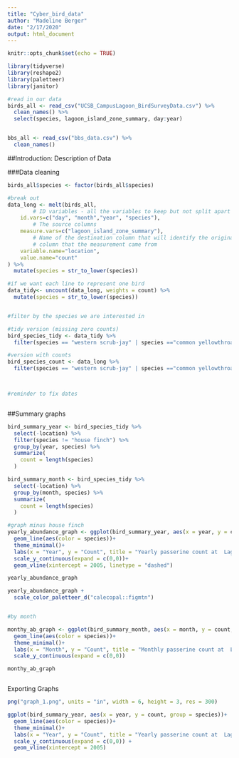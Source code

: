 ```yaml
---
title: "Cyber_bird_data"
author: "Madeline Berger"
date: "2/17/2020"
output: html_document
---
```


```r
knitr::opts_chunk$set(echo = TRUE)

library(tidyverse)
library(reshape2)
library(paletteer)
library(janitor)

#read in our data
birds_all <- read_csv("UCSB_CampusLagoon_BirdSurveyData.csv") %>% 
  clean_names() %>% 
  select(species, lagoon_island_zone_summary, day:year)


bbs_all <- read_csv("bbs_data.csv") %>% 
  clean_names()
```

##Introduction: Description of Data


###Data cleaning
```r

birds_all$species <- factor(birds_all$species)

#break out 
data_long <- melt(birds_all,
        # ID variables - all the variables to keep but not split apart on
    id.vars=c("day", "month","year", "species"),
        # The source columns
    measure.vars=c("lagoon_island_zone_summary"),
        # Name of the destination column that will identify the original
        # column that the measurement came from
    variable.name="location",
    value.name="count"
) %>% 
  mutate(species = str_to_lower(species))

#if we want each line to represent one bird
data_tidy<- uncount(data_long, weights = count) %>% 
  mutate(species = str_to_lower(species))


#filter by the species we are interested in

#tidy version (missing zero counts)
bird_species_tidy <- data_tidy %>% 
  filter(species == "western scrub-jay" | species =="common yellowthroat"| species == "song sparrow" | species == "bewick's wren" | species == "white-crowned sparrow" | species == "house finch")

#version with counts
bird_species_count <- data_long %>% 
  filter(species == "western scrub-jay" | species =="common yellowthroat"| species == "song sparrow" | species == "bewick's wren" | species == "white-crowned sparrow" | species == "house finch")



#reminder to fix dates



```


##Summary graphs

```r

bird_summary_year <- bird_species_tidy %>% 
  select(-location) %>%
  filter(species != "house finch") %>% 
  group_by(year, species) %>% 
  summarize(
    count = length(species)
  )

bird_summary_month <- bird_species_tidy %>% 
  select(-location) %>% 
  group_by(month, species) %>% 
  summarize(
    count = length(species)
  )

#graph minus house finch
yearly_abundance_graph <- ggplot(bird_summary_year, aes(x = year, y = count, group = species))+ 
  geom_line(aes(color = species))+
  theme_minimal()+
  labs(x = "Year", y = "Count", title = "Yearly passerine count at  Lagoon Island 1996 - 2017")+
  scale_y_continuous(expand = c(0,0))+
  geom_vline(xintercept = 2005, linetype = "dashed")

yearly_abundance_graph

yearly_abundance_graph +
  scale_color_paletteer_d("calecopal::figmtn")


#by month

monthy_ab_graph <- ggplot(bird_summary_month, aes(x = month, y = count, group = species))+ 
  geom_line(aes(color = species))+
  theme_minimal()+
  labs(x = "Month", y = "Count", title = "Monthly passerine count at  Lagoon Island 1996 - 2017")+
  scale_y_continuous(expand = c(0,0))

monthy_ab_graph



```

Exporting Graphs
```r
png("graph_1.png", units = "in", width = 6, height = 3, res = 300)

ggplot(bird_summary_year, aes(x = year, y = count, group = species))+ 
  geom_line(aes(color = species))+
  theme_minimal()+
  labs(x = "Year", y = "Count", title = "Yearly passerine count at  Lagoon Island 1996 - 2017")+
  scale_y_continuous(expand = c(0,0)) +
  geom_vline(xintercept = 2005)


```

